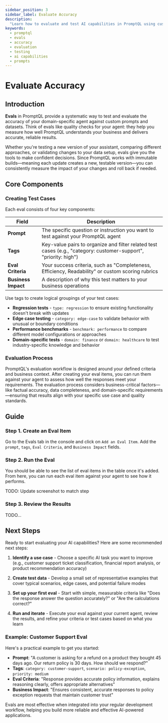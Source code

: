 ```yaml
---
sidebar_position: 3
sidebar_label: Evaluate Accuracy
description:
  "Learn how to evaluate and test AI capabilities in PromptQL using custom prompts and evaluation frameworks."
keywords:
  - promptql
  - evals
  - accuracy
  - evaluation
  - testing
  - ai capabilities
  - prompts
---
```



# Evaluate Accuracy

## Introduction

**Evals** in PromptQL provide a systematic way to test and evaluate the accuracy of your domain-specific agent against
custom prompts and datasets. Think of evals like quality checks for your agent: they help you measure how well PromptQL
understands your business and delivers accurate, reliable results.

Whether you're testing a new version of your assistant, comparing different approaches, or validating changes to your
data setup, evals give you the tools to make confident decisions. Since PromptQL works with immutable builds—meaning
each update creates a new, testable version—you can consistently measure the impact of your changes and roll back if
needed.

## Core Components

### Creating Test Cases

Each eval consists of four key components:

| Field               | Description                                                                                                      |
| ------------------- | ---------------------------------------------------------------------------------------------------------------- |
| **Prompt**          | The specific question or instruction you want to test against your PromptQL agent                                |
| **Tags**            | Key-value pairs to organize and filter related test cases (e.g., "category: customer-support", "priority: high") |
| **Eval Criteria**   | Your success criteria, such as "Completeness, Efficiency, Readability" or custom scoring rubrics                 |
| **Business Impact** | A description of why this test matters to your business operations                                               |

Use tags to create logical groupings of your test cases:

- **Regression tests** - `type: regression` to ensure existing functionality doesn't break with updates
- **Edge case testing** - `category: edge-case` to validate behavior with unusual or boundary conditions
- **Performance benchmarks** - `benchmark: performance` to compare different model configurations or approaches
- **Domain-specific tests** - `domain: finance` or `domain: healthcare` to test industry-specific knowledge and behavior

### Evaluation Process

PromptQL's evaluation workflow is designed around your defined criteria and business context. After creating your eval
items, you can run them against your agent to assess how well the responses meet your requirements. The evaluation
process considers business-critical factors—like factual accuracy, data completeness, and domain-specific
requirements—ensuring that results align with your specific use case and quality standards.

## Guide

### Step 1. Create an Eval Item

Go to the Evals tab in the console and click on `Add an Eval Item`. Add the `prompt`, `tags`, `Eval Criteria`, and
`Business Impact` fields.

<Thumbnail src="/img/evals/eval-1.png" alt="Adding an eval item in the console." />

### Step 2. Run the Eval

You should be able to see the list of eval items in the table once it's added. From here, you can run each eval item
against your agent to see how it performs.

TODO: Update screenshot to match step

<Thumbnail src="/img/evals/eval-2.png" alt="List of eval items in the console table." />

### Step 3. Review the Results

TODO...

## Next Steps

Ready to start evaluating your AI capabilities? Here are some recommended next steps:

1. **Identify a use case** - Choose a specific AI task you want to improve (e.g., customer support ticket
   classification, financial report analysis, or product recommendation accuracy)

2. **Create test data** - Develop a small set of representative examples that cover typical scenarios, edge cases, and
   potential failure modes

3. **Set up your first eval** - Start with simple, measurable criteria like "Does the response answer the question
   accurately?" or "Are the calculations correct?"

4. **Run and iterate** - Execute your eval against your current agent, review the results, and refine your criteria or
   test cases based on what you learn

### Example: Customer Support Eval

Here's a practical example to get you started:

- **Prompt**: "A customer is asking for a refund on a product they bought 45 days ago. Our return policy is 30 days. How
  should we respond?"
- **Tags**: `category: customer-support`, `scenario: policy-exception`, `priority: medium`
- **Eval Criteria**: "Response provides accurate policy information, explains reasoning clearly, offers appropriate
  alternatives"
- **Business Impact**: "Ensures consistent, accurate responses to policy exception requests that maintain customer
  trust"

Evals are most effective when integrated into your regular development workflow, helping you build more reliable and
effective AI-powered applications.
